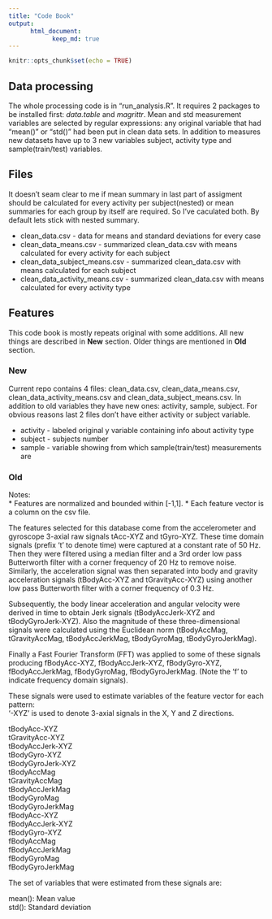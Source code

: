 ```yaml
---
title: "Code Book"
output: 
      html_document: 
            keep_md: true
---
```


```r
knitr::opts_chunk$set(echo = TRUE)
```


## Data processing
The whole processing code is in "run_analysis.R". It requires 2 packages to be installed first: *data.table* and *magrittr*. Mean and std measurement variables are selected by regular expressions: any original variable that had "mean()" or "std()" had been put in clean data sets. In addition to measures new datasets have up to 3 new variables subject, activity type and sample(train/test) variables.



## Files
It doesn't seam clear to me if mean summary in last part of assigment should be calculated for every activity per subject(nested) or mean summaries for each group by itself are required.
So I've caculated both.
By default lets stick with nested summary.


* clean_data.csv - data for means and standard deviations for every case  
* clean_data_means.csv - summarized clean_data.csv with means calculated for every activity for each subject 
* clean_data_subject_means.csv - summarized clean_data.csv with means calculated for each subject
* clean_data_activity_means.csv - summarized clean_data.csv with means calculated for every activity type

## Features

This code book is mostly repeats original with some additions. All new things are described in **New** section. Older things are mentioned in **Old** section.



### New
Current repo contains 4 files: clean_data.csv, clean_data_means.csv, clean_data_activity_means.csv and clean_data_subject_means.csv. In addition to old variables they have new ones: activity, sample, subject. For obvious reasons last 2 files don't have either activity or subject variable.


* activity - labeled original y variable containing info about activity type
* subject - subjects number
* sample - variable showing from which sample(train/test) measurements are


### Old

Notes:  
* Features are normalized and bounded within [-1,1].
* Each feature vector is a column on the csv file.

The features selected for this database come from the accelerometer and gyroscope 3-axial raw signals tAcc-XYZ and tGyro-XYZ. These time domain signals (prefix 't' to denote time) were captured at a constant rate of 50 Hz. Then they were filtered using a median filter and a 3rd order low pass Butterworth filter with a corner frequency of 20 Hz to remove noise. Similarly, the acceleration signal was then separated into body and gravity acceleration signals (tBodyAcc-XYZ and tGravityAcc-XYZ) using another low pass Butterworth filter with a corner frequency of 0.3 Hz. 

Subsequently, the body linear acceleration and angular velocity were derived in time to obtain Jerk signals (tBodyAccJerk-XYZ and tBodyGyroJerk-XYZ). Also the magnitude of these three-dimensional signals were calculated using the Euclidean norm (tBodyAccMag, tGravityAccMag, tBodyAccJerkMag, tBodyGyroMag, tBodyGyroJerkMag). 

Finally a Fast Fourier Transform (FFT) was applied to some of these signals producing fBodyAcc-XYZ, fBodyAccJerk-XYZ, fBodyGyro-XYZ, fBodyAccJerkMag, fBodyGyroMag, fBodyGyroJerkMag. (Note the 'f' to indicate frequency domain signals). 

These signals were used to estimate variables of the feature vector for each pattern:  
'-XYZ' is used to denote 3-axial signals in the X, Y and Z directions.

tBodyAcc-XYZ  
tGravityAcc-XYZ  
tBodyAccJerk-XYZ  
tBodyGyro-XYZ  
tBodyGyroJerk-XYZ  
tBodyAccMag  
tGravityAccMag  
tBodyAccJerkMag  
tBodyGyroMag  
tBodyGyroJerkMag  
fBodyAcc-XYZ  
fBodyAccJerk-XYZ  
fBodyGyro-XYZ  
fBodyAccMag  
fBodyAccJerkMag  
fBodyGyroMag  
fBodyGyroJerkMag  

The set of variables that were estimated from these signals are: 

mean(): Mean value  
std(): Standard deviation  